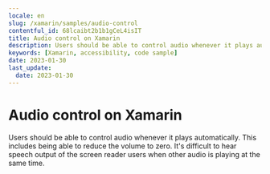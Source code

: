 ```yaml
---
locale: en
slug: /xamarin/samples/audio-control
contentful_id: 68lcaibt2b1b1gCeL4isIT
title: Audio control on Xamarin
description: Users should be able to control audio whenever it plays automatically.
keywords: [Xamarin, accessibility, code sample]
date: 2023-01-30
last_update:
  date: 2023-01-30
---
```


# Audio control on Xamarin

Users should be able to control audio whenever it plays automatically. This includes being able to reduce the volume to zero. It's difficult to hear speech output of the screen reader users when other audio is playing at the same time.

<CodeSample id="media-audio-control" framework="xamarin" locale="en"/>
